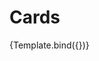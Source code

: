 

<Meta title="Design System/Cards/Light Mode" component={Card} />

# Cards



<Canvas>
  <Story
    name="Card #1"
    args={{
      photo_url: "https://media.istockphoto.com/photos/beautiful-woman-posing-against-dark-background-picture-id638756792?k=20&m=638756792&s=612x612&w=0&h=PAiwpR6vmkBlctx0kmvGKX3HsBcMdd2PFD4BlEEI7Ac=",
      name: "Cameroon",
      title: "Product Designer",
      circ_supply: "415,300",
      ticker: "$CAM",
      mode: "light",
    }}
  >
    {Template.bind({})}
  </Story>
</Canvas>
